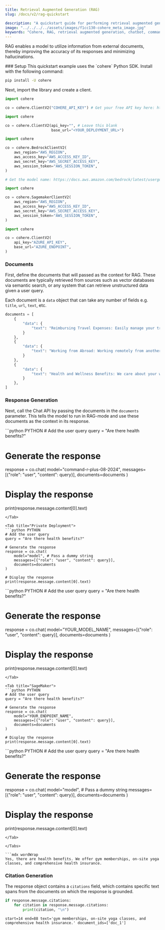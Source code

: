 ```yaml
---
title: Retrieval Augmented Generation (RAG)
slug: /docs/v2/rag-quickstart

description: "A quickstart guide for performing retrieval augmented generation (RAG) with Cohere's Command models (API v2)."
image: "../../../../assets/images/f1cc130-cohere_meta_image.jpg"  
keywords: "Cohere, RAG, retrieval augmented generation, chatbot, command models"
---
```

RAG enables a model to utilize information from external documents, thereby improving the accuracy of its responses and minimizing hallucinations.

<Steps>
### Setup
This quickstart example uses the `cohere` Python SDK. Install with the following command:

```bash
pip install -U cohere
```

Next, import the library and create a client.

<Tabs>
<Tab title="Cohere Platform">

```python PYTHON
import cohere

co = cohere.ClientV2("COHERE_API_KEY") # Get your free API key here: https://dashboard.cohere.com/api-keys
```

</Tab>
<Tab title="Private Deployment">

```python PYTHON
import cohere

co = cohere.ClientV2(api_key="", # Leave this blank
                     base_url="<YOUR_DEPLOYMENT_URL>")
```

</Tab>

<Tab title="Bedrock">

```python PYTHON
import cohere

co = cohere.BedrockClientV2(
    aws_region="AWS_REGION",
    aws_access_key="AWS_ACCESS_KEY_ID",
    aws_secret_key="AWS_SECRET_ACCESS_KEY",
    aws_session_token="AWS_SESSION_TOKEN",
)

# Get the model name: https://docs.aws.amazon.com/bedrock/latest/userguide/models-supported.html
```
</Tab>

<Tab title="SageMaker">

```python PYTHON
import cohere

co = cohere.SagemakerClientV2(
    aws_region="AWS_REGION",
    aws_access_key="AWS_ACCESS_KEY_ID",
    aws_secret_key="AWS_SECRET_ACCESS_KEY",
    aws_session_token="AWS_SESSION_TOKEN",
)
```
</Tab>

<Tab title="Azure AI">

```python PYTHON
import cohere

co = cohere.ClientV2(
    api_key="AZURE_API_KEY",
    base_url="AZURE_ENDPOINT",
)
```
</Tab>

</Tabs>

### Documents

First, define the documents that will passed as the context for RAG. These documents are typically retrieved from sources such as vector databases via semantic search, or any system that can retrieve unstructured data given a user query.

Each document is a `data` object that can take any number of fields e.g. `title`, `url`, `text`, etc.

```python PYTHON
documents = [
    {
        "data": {
            "text": "Reimbursing Travel Expenses: Easily manage your travel expenses by submitting them through our finance tool. Approvals are prompt and straightforward."
        }
    },
    {
        "data": {
            "text": "Working from Abroad: Working remotely from another country is possible. Simply coordinate with your manager and ensure your availability during core hours."
        }
    },
    {
        "data": {
            "text": "Health and Wellness Benefits: We care about your well-being and offer gym memberships, on-site yoga classes, and comprehensive health insurance."
        }
    },
]

```
### Response Generation

Next, call the Chat API by passing the documents in the `documents` parameter. This tells the model to run in RAG-mode and use these documents as the context in its response.

<Tabs>
<Tab title="Cohere Platform">
```python PYTHON
# Add the user query
query = "Are there health benefits?"

# Generate the response
response = co.chat(
    model="command-r-plus-08-2024",
    messages=[{"role": "user", "content": query}],
    documents=documents
)

# Display the response
print(response.message.content[0].text)
```
</Tab>

<Tab title="Private Deployment">
```python PYTHON
# Add the user query
query = "Are there health benefits?"

# Generate the response
response = co.chat(
    model="model", # Pass a dummy string
    messages=[{"role": "user", "content": query}],
    documents=documents
)

# Display the response
print(response.message.content[0].text)
```
</Tab>

<Tab title="Bedrock">
```python PYTHON
# Add the user query
query = "Are there health benefits?"

# Generate the response
response = co.chat(
    model="YOUR_MODEL_NAME",
    messages=[{"role": "user", "content": query}],
    documents=documents
)

# Display the response
print(response.message.content[0].text)
```
</Tab>

<Tab title="SageMaker">
```python PYTHON
# Add the user query
query = "Are there health benefits?"

# Generate the response
response = co.chat(
    model="YOUR_ENDPOINT_NAME",
    messages=[{"role": "user", "content": query}],
    documents=documents
)

# Display the response
print(response.message.content[0].text)
```
</Tab>

<Tab title="Azure AI">
```python PYTHON
# Add the user query
query = "Are there health benefits?"

# Generate the response
response = co.chat(
    model="model", # Pass a dummy string
    messages=[{"role": "user", "content": query}],
    documents=documents
)

# Display the response
print(response.message.content[0].text)
```
</Tab>

</Tabs>

```mdx wordWrap
Yes, there are health benefits. We offer gym memberships, on-site yoga classes, and comprehensive health insurance.
```

### Citation Generation

The response object contains a `citations` field, which contains specific text spans from the documents on which the response is grounded.

```python PYTHON
if response.message.citations:
    for citation in response.message.citations:
        print(citation, "\n")
```

```mdx wordWrap
start=14 end=88 text='gym memberships, on-site yoga classes, and comprehensive health insurance.' document_ids=['doc_1'] 

```

</Steps>